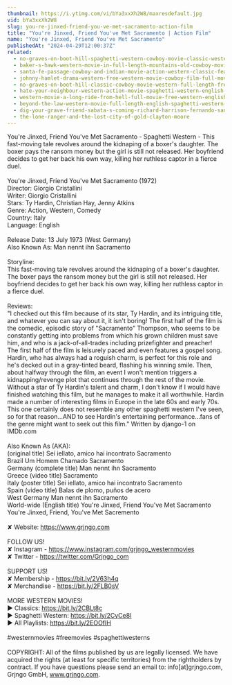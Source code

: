 ```yaml
---
thumbnail: https://i.ytimg.com/vi/bYa3xxXh2W8/maxresdefault.jpg
vid: bYa3xxXh2W8
slug: you-re-jinxed-friend-you-ve-met-sacramento-action-film
title: "You're Jinxed, Friend You've Met Sacramento | Action Film"
name: "You're Jinxed, Friend You've Met Sacramento"
publishedAt: "2024-04-29T12:00:37Z"
related:
  - no-graves-on-boot-hill-spaghetti-western-cowboy-movie-classic-western-english
  - baker-s-hawk-western-movie-in-full-length-mountains-old-cowboy-movie-english
  - santa-fe-passage-cowboy-and-indian-movie-action-western-classic-feature-film-in-full-length
  - johnny-hamlet-drama-western-free-western-movie-cowboy-film-full-movies
  - no-graves-on-boot-hill-classic-cowboy-movie-western-full-length-free-western-movies
  - hate-your-neighbour-western-action-movie-spaghetti-western-english-cowboy-film
  - western-movie-a-long-ride-from-hell-full-movie-free-western-english
  - beyond-the-law-western-movie-full-length-english-spaghetti-western-full-free-youtube-movies
  - dig-your-grave-friend-sabata-s-coming-richard-harrison-fernando-sancho
  - the-lone-ranger-and-the-lost-city-of-gold-clayton-moore
---
```


You're Jinxed, Friend You've Met Sacramento - Spaghetti Western - This fast-moving tale revolves around the kidnaping of a boxer's daughter. The boxer pays the ransom money but the girl is still not released. Her boyfriend decides to get her back his own way, killing her ruthless captor in a fierce duel.<br />
<br />
You're Jinxed, Friend You've Met Sacramento (1972)<br />
Director: Giorgio Cristallini<br />
Writer: Giorgio Cristallini<br />
Stars: Ty Hardin, Christian Hay, Jenny Atkins<br />
Genre: Action, Western, Comedy <br />
Country: Italy<br />
Language: English<br />
<br />
Release Date: 13 July 1973 (West Germany) <br />
Also Known As: Man nennt ihn Sacramento<br />
<br />
Storyline:<br />
This fast-moving tale revolves around the kidnaping of a boxer's daughter. The boxer pays the ransom money but the girl is still not released. Her boyfriend decides to get her back his own way, killing her ruthless captor in a fierce duel.<br />
<br />
Reviews:<br />
"I checked out this film because of its star, Ty Hardin, and its intriguing title, and whatever you can say about it, it isn't boring! The first half of the film is the comedic, episodic story of "Sacramento" Thompson, who seems to be constantly getting into problems from which his grown children must save him, and who is a jack-of-all-trades including prizefighter and preacher! The first half of the film is leisurely paced and even features a gospel song. Hardin, who has always had a roguish charm, is perfect for this role and he's decked out in a gray-tinted beard, flashing his winning smile. Then, about halfway through the film, an event I won't mention triggers a kidnapping/revenge plot that continues through the rest of the movie. Without a star of Ty Hardin's talent and charm, I don't know if I would have finished watching this film, but he manages to make it all worthwhile. Hardin made a number of interesting films in Europe in the late 60s and early 70s. This one certainly does not resemble any other spaghetti western I've seen, so for that reason...AND to see Hardin's entertaining performance...fans of the genre might want to seek out this film." Written by django-1 on IMDb.com<br />
<br />
Also Known As (AKA):<br />
(original title) Sei iellato, amico hai incontrato Sacramento<br />
Brazil Um Homem Chamado Sacramento<br />
Germany (complete title) Man nennt ihn Sacramento<br />
Greece (video title) Sacramento<br />
Italy (poster title) Sei iellato, amico hai incontrato Sacramento<br />
Spain (video title) Balas de plomo, puños de acero<br />
West Germany Man nennt ihn Sacramento<br />
World-wide (English title) You're Jinxed, Friend You've Met Sacramento<br />
You're Jinxed, Friend, You've Met Sacremento<br />
<br />
✘ Website: https://www.grjngo.com<br />
<br />
FOLLOW US!<br />
✘ Instagram - https://www.instagram.com/grjngo_westernmovies<br />
✘ Twitter - https://twitter.com/Grjngo_com<br />
<br />
SUPPORT US!<br />
✘ Membership - https://bit.ly/2V63h4q<br />
✘ Merchandise - https://bit.ly/2FLB0sV<br />
<br />
MORE WESTERN MOVIES! <br />
► Classics: https://bit.ly/2CBLt8c <br />
► Spaghetti Western: https://bit.ly/2CyCe8I <br />
► All Playlists: https://bit.ly/2EOOfIH <br />
<br />
#westernmovies #freemovies #spaghettiwesterns<br />
<br />
COPYRIGHT: All of the films published by us are legally licensed. We have acquired the rights (at least for specific territories) from the rightholders by contract. If you have questions please send an email to: info[at]grjngo.com, Grjngo GmbH, www.grjngo.com.
